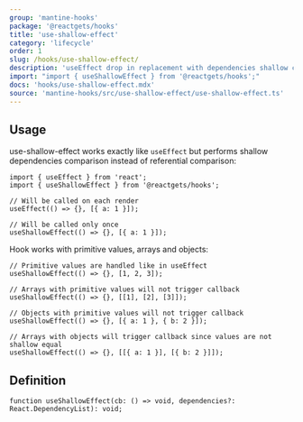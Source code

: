 ```yaml
---
group: 'mantine-hooks'
package: '@reactgets/hooks'
title: 'use-shallow-effect'
category: 'lifecycle'
order: 1
slug: /hooks/use-shallow-effect/
description: 'useEffect drop in replacement with dependencies shallow comparison'
import: "import { useShallowEffect } from '@reactgets/hooks';"
docs: 'hooks/use-shallow-effect.mdx'
source: 'mantine-hooks/src/use-shallow-effect/use-shallow-effect.ts'
---
```


## Usage

use-shallow-effect works exactly like `useEffect` but performs shallow dependencies comparison instead of referential comparison:

```tsx
import { useEffect } from 'react';
import { useShallowEffect } from '@reactgets/hooks';

// Will be called on each render
useEffect(() => {}, [{ a: 1 }]);

// Will be called only once
useShallowEffect(() => {}, [{ a: 1 }]);
```

Hook works with primitive values, arrays and objects:

```tsx
// Primitive values are handled like in useEffect
useShallowEffect(() => {}, [1, 2, 3]);

// Arrays with primitive values will not trigger callback
useShallowEffect(() => {}, [[1], [2], [3]]);

// Objects with primitive values will not trigger callback
useShallowEffect(() => {}, [{ a: 1 }, { b: 2 }]);

// Arrays with objects will trigger callback since values are not shallow equal
useShallowEffect(() => {}, [[{ a: 1 }], [{ b: 2 }]]);
```

## Definition

```tsx
function useShallowEffect(cb: () => void, dependencies?: React.DependencyList): void;
```
